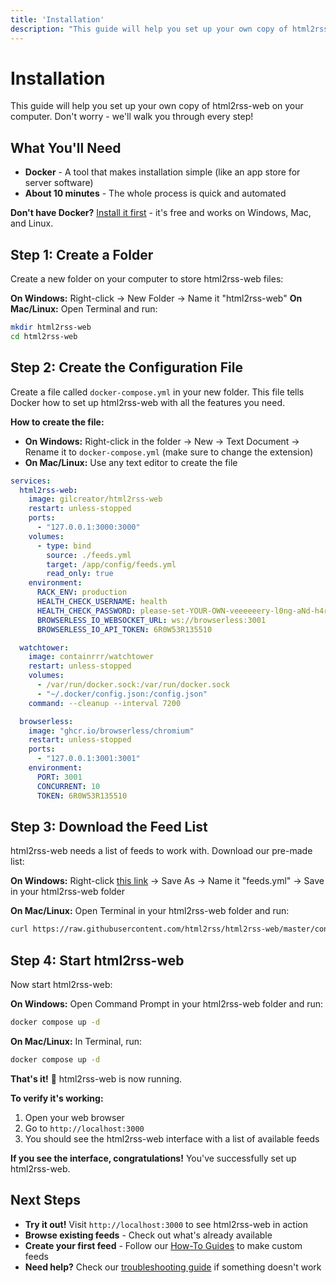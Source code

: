 ```yaml
---
title: 'Installation'
description: "This guide will help you set up your own copy of html2rss-web on your computer. Don't worry - we will walk you through every step!"
---
```


# Installation

This guide will help you set up your own copy of html2rss-web on your computer. Don't worry - we'll walk you through every step!

## What You'll Need

- **Docker** - A tool that makes installation simple (like an app store for server software)
- **About 10 minutes** - The whole process is quick and automated

**Don't have Docker?** [Install it first](https://docs.docker.com/get-started/) - it's free and works on Windows, Mac, and Linux.

## Step 1: Create a Folder

Create a new folder on your computer to store html2rss-web files:

**On Windows:** Right-click → New Folder → Name it "html2rss-web"
**On Mac/Linux:** Open Terminal and run:

```bash
mkdir html2rss-web
cd html2rss-web
```

## Step 2: Create the Configuration File

Create a file called `docker-compose.yml` in your new folder. This file tells Docker how to set up html2rss-web with all the features you need.

**How to create the file:**

- **On Windows:** Right-click in the folder → New → Text Document → Rename it to `docker-compose.yml` (make sure to change the extension)
- **On Mac/Linux:** Use any text editor to create the file

```yaml
services:
  html2rss-web:
    image: gilcreator/html2rss-web
    restart: unless-stopped
    ports:
      - "127.0.0.1:3000:3000"
    volumes:
      - type: bind
        source: ./feeds.yml
        target: /app/config/feeds.yml
        read_only: true
    environment:
      RACK_ENV: production
      HEALTH_CHECK_USERNAME: health
      HEALTH_CHECK_PASSWORD: please-set-YOUR-OWN-veeeeeery-l0ng-aNd-h4rd-to-gue55-Passw0rd!
      BROWSERLESS_IO_WEBSOCKET_URL: ws://browserless:3001
      BROWSERLESS_IO_API_TOKEN: 6R0W53R135510

  watchtower:
    image: containrrr/watchtower
    restart: unless-stopped
    volumes:
      - /var/run/docker.sock:/var/run/docker.sock
      - "~/.docker/config.json:/config.json"
    command: --cleanup --interval 7200

  browserless:
    image: "ghcr.io/browserless/chromium"
    restart: unless-stopped
    ports:
      - "127.0.0.1:3001:3001"
    environment:
      PORT: 3001
      CONCURRENT: 10
      TOKEN: 6R0W53R135510
```

## Step 3: Download the Feed List

html2rss-web needs a list of feeds to work with. Download our pre-made list:

**On Windows:** Right-click [this link](https://raw.githubusercontent.com/html2rss/html2rss-web/master/config/feeds.yml) → Save As → Name it "feeds.yml" → Save in your html2rss-web folder

**On Mac/Linux:** Open Terminal in your html2rss-web folder and run:

```bash
curl https://raw.githubusercontent.com/html2rss/html2rss-web/master/config/feeds.yml -o feeds.yml
```

## Step 4: Start html2rss-web

Now start html2rss-web:

**On Windows:** Open Command Prompt in your html2rss-web folder and run:

```cmd
docker compose up -d
```

**On Mac/Linux:** In Terminal, run:

```bash
docker compose up -d
```

**That's it!** 🎉 html2rss-web is now running.

**To verify it's working:**

1. Open your web browser
2. Go to `http://localhost:3000`
3. You should see the html2rss-web interface with a list of available feeds

**If you see the interface, congratulations!** You've successfully set up html2rss-web.

## Next Steps

- **Try it out!** Visit `http://localhost:3000` to see html2rss-web in action
- **Browse existing feeds** - Check out what's already available
- **Create your first feed** - Follow our [How-To Guides](/web-application/how-to/) to make custom feeds
- **Need help?** Check our [troubleshooting guide](/support/troubleshooting) if something doesn't work
